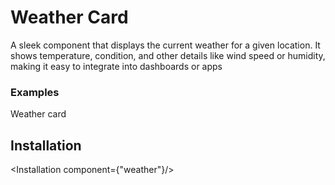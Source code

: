 # Weather Card
A sleek component that displays the current weather for a given location. It shows temperature, condition, and other details like wind speed or humidity, making it easy to integrate into dashboards or apps


### Examples
Weather card

<ComponentPreview component="weather"/>

## Installation

<Installation component={"weather"}/>

<br/>
<br/>
